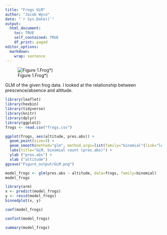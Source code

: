 ```yaml
---
title: "Frogs GLM"
author: "Jacob Wyco"
date: "`r Sys.Date()`"
output:
  html_document:
    toc: TRUE
    self_contained: TRUE
    df_print: paged
editor_options: 
  markdown: 
    wrap: sentence
---
```


![Figure 1.Frog*)](figures/frog.jpg)

GLM of the given frog data. I looked at the relationship between prescence/absence and altitude. 


```r
library(leaflet)
library(hexbin)
library(tidyverse)  
library(knitr)
library(dplyr)
library(ggplot2)
frogs <- read.csv("frogs.csv")
```

```r
ggplot(frogs, aes(altitude, pres.abs)) +
  geom_point(size=3) +
  geom_smooth(method="glm", method.args=list(family="binomial"(link="logit"))) +
  labs(title="GLM, binomial count (pres.abs)") +
  ylab ("pres.abs") +
  xlab ("altitude")
ggsave("Figure_output/GLM.png")
```

```r
model_frogs <- glm(pres.abs ~ altitude, data=frogs, family=binomial)
model_frogs
```

```r
library(arm)
x <- predict(model_frogs)
y <- resid(model_frogs)
binnedplot(x, y)
```

```r
coef(model_frogs)
```

```r
confint(model_frogs)
```

```r
summary(model_frogs)
```